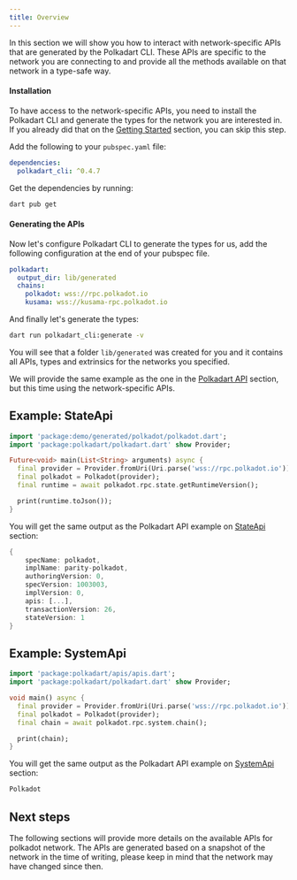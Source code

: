 ```yaml
---
title: Overview
---
```


In this section we will show you how to interact with network-specific APIs that are generated by the Polkadart CLI. These APIs are specific to the network you are connecting to and provide all the methods available on that network in a type-safe way.

#### Installation

To have access to the network-specific APIs, you need to install the Polkadart CLI and generate the types for the network you are interested in.
If you already did that on the [Getting Started](/getting-started/installation) section, you can skip this step.

Add the following to your `pubspec.yaml` file:

```yaml title="pubspec.yaml"
dependencies:
  polkadart_cli: ^0.4.7
```

Get the dependencies by running:

```bash
dart pub get
```

#### Generating the APIs

Now let's configure Polkadart CLI to generate the types for us, add the following configuration at the end of your pubspec file.

```yaml title="pubspec.yaml"
polkadart:
  output_dir: lib/generated
  chains:
    polkadot: wss://rpc.polkadot.io
    kusama: wss://kusama-rpc.polkadot.io
```

And finally let's generate the types:

```bash
dart run polkadart_cli:generate -v
```

You will see that a folder `lib/generated` was created for you and it contains all APIs, types and extrinsics for the networks you specified.

We will provide the same example as the one in the [Polkadart API](/api/overview) section, but this time using the network-specific APIs.

## Example: StateApi

```dart title="demo.dart"
import 'package:demo/generated/polkadot/polkadot.dart';
import 'package:polkadart/polkadart.dart' show Provider;

Future<void> main(List<String> arguments) async {
  final provider = Provider.fromUri(Uri.parse('wss://rpc.polkadot.io'));
  final polkadot = Polkadot(provider);
  final runtime = await polkadot.rpc.state.getRuntimeVersion();

  print(runtime.toJson());
}
```

You will get the same output as the Polkadart API example on [StateApi](/api/state#sample-usage) section:

```dart
{
	specName: polkadot,
	implName: parity-polkadot,
	authoringVersion: 0,
	specVersion: 1003003,
	implVersion: 0,
	apis: [...],
	transactionVersion: 26,
	stateVersion: 1
}
```

## Example: SystemApi

```dart title="demo.dart"
import 'package:polkadart/apis/apis.dart';
import 'package:polkadart/polkadart.dart' show Provider;

void main() async {
  final provider = Provider.fromUri(Uri.parse('wss://rpc.polkadot.io'));
  final polkadot = Polkadot(provider);
  final chain = await polkadot.rpc.system.chain();

  print(chain);
}
```

You will get the same output as the Polkadart API example on [SystemApi](/api/system#sample-usage) section:

```dart
Polkadot
```

## Next steps

The following sections will provide more details on the available APIs for polkadot network.
The APIs are generated based on a snapshot of the network in the time of writing, please keep in mind that the network may have changed since then.
